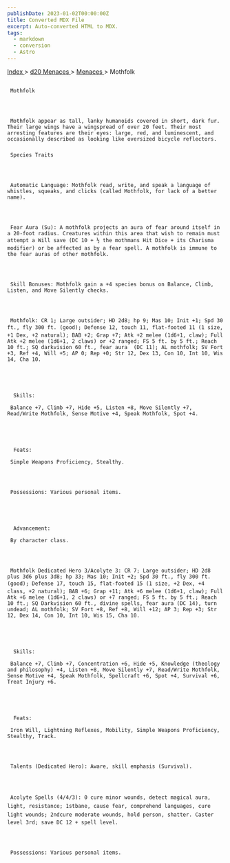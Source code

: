 ```yaml
---
publishDate: 2023-01-02T00:00:00Z
title: Converted MDX File
excerpt: Auto-converted HTML to MDX.
tags:
  - markdown
  - conversion
  - Astro
---
```







[
      Index
     ](-index)
     >
     [
      d20 Menaces
     ](menaces-d20-index)
     >
     [
      Menaces
     ](menaces-d20-menaces-index)
     > Mothfolk
    





## 
     Mothfolk
    



     Mothfolk appear as tall, lanky humanoids covered in short, dark fur. Their large wings have a wingspread of over 20 feet. Their most arresting features are their eyes: large, red, and luminescent, and occasionally described as looking like oversized bicycle reflectors.
    


### 
     Species Traits
    



     Automatic Language: Mothfolk read, write, and speak a language of whistles, squeaks, and clicks (called Mothfolk, for lack of a better name).
    



     Fear Aura (Su): A mothfolk projects an aura of fear around itself in a 20-foot radius. Creatures within this area that wish to remain must attempt a Will save (DC 10 + ½ the mothmans Hit Dice + its Charisma modifier) or be affected as by a fear spell. A mothfolk is immune to the fear auras of other mothfolk.
    



     Skill Bonuses: Mothfolk gain a +4 species bonus on Balance, Climb, Listen, and Move Silently checks.
    



     Mothfolk: CR 1; Large outsider; HD 2d8; hp 9; Mas 10; Init +1; Spd 30 ft., fly 300 ft. (good); Defense 12, touch 11, flat-footed 11 (1 size, +1 Dex, +2 natural); BAB +2; Grap +7; Atk +2 melee (1d6+1, claw); Full Atk +2 melee (1d6+1, 2 claws) or +2 ranged; FS 5 ft. by 5 ft.; Reach 10 ft.; SQ darkvision 60 ft., fear aura  (DC 11); AL mothfolk; SV Fort +3, Ref +4, Will +5; AP 0; Rep +0; Str 12, Dex 13, Con 10, Int 10, Wis 14, Cha 10.
    




      Skills:
     
     Balance +7, Climb +7, Hide +5, Listen +8, Move Silently +7, Read/Write Mothfolk, Sense Motive +4, Speak Mothfolk, Spot +4.
    




      Feats:
     
     Simple Weapons Proficiency, Stealthy.
    



     Possessions: Various personal items.
    




      Advancement:
     
     By character class.
    



     Mothfolk Dedicated Hero 3/Acolyte 3: CR 7; Large outsider; HD 2d8 plus 3d6 plus 3d8; hp 33; Mas 10; Init +2; Spd 30 ft., fly 300 ft. (good); Defense 17, touch 15, flat-footed 15 (1 size, +2 Dex, +4 class, +2 natural); BAB +6; Grap +11; Atk +6 melee (1d6+1, claw); Full Atk +6 melee (1d6+1, 2 claws) or +7 ranged; FS 5 ft. by 5 ft.; Reach 10 ft.; SQ Darkvision 60 ft., divine spells, fear aura (DC 14), turn undead; AL mothfolk; SV Fort +8, Ref +8, Will +12; AP 3; Rep +3; Str 12, Dex 14, Con 10, Int 10, Wis 15, Cha 10.
    




      Skills:
     
     Balance +7, Climb +7, Concentration +6, Hide +5, Knowledge (theology and philosophy) +4, Listen +8, Move Silently +7, Read/Write Mothfolk, Sense Motive +4, Speak Mothfolk, Spellcraft +6, Spot +4, Survival +6, Treat Injury +6.
    




      Feats:
     
     Iron Will, Lightning Reflexes, Mobility, Simple Weapons Proficiency, Stealthy, Track.
    



     Talents (Dedicated Hero): Aware, skill emphasis (Survival).
    



     Acolyte Spells (4/4/3): 0 cure minor wounds, detect magical aura, light, resistance; 1stbane, cause fear, comprehend languages, cure light wounds; 2ndcure moderate wounds, hold person, shatter. Caster level 3rd; save DC 12 + spell level.
    



     Possessions: Various personal items.
    




